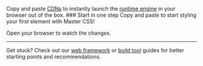 Copy and paste [CDNs](/docs/installation#cdn-providers) to instantly launch the [runtime engine](/docs/rendering-modes/runtime-rendering) in your browser out of the box.
<StepSection>
    <Step>
        ### <StepNum />Start in one step
        Copy and paste to start styling your first element with Master CSS!
        <CDNCodes />
        <p className="mt:12x">Open your browser to watch the changes.</p>
        <HelloWorld />
    </Step>
</StepSection>

---

Get stuck? Check out our [web framework](/docs/installation#web-frameworks) or [build tool](/docs/installation#build-tools) guides for better starting points and recommendations.
